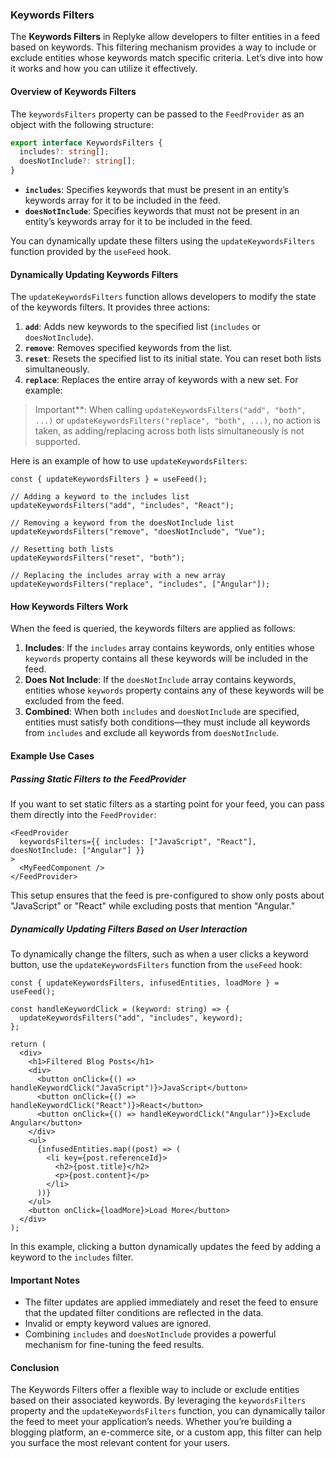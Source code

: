 
### Keywords Filters

The **Keywords Filters** in Replyke allow developers to filter entities in a feed based on keywords. This filtering mechanism provides a way to include or exclude entities whose keywords match specific criteria. Let’s dive into how it works and how you can utilize it effectively.

#### **Overview of Keywords Filters**

The `keywordsFilters` property can be passed to the `FeedProvider` as an object with the following structure:

```typescript
export interface KeywordsFilters {
  includes?: string[];
  doesNotInclude?: string[];
}

```

-   **`includes`**: Specifies keywords that must be present in an entity’s keywords array for it to be included in the feed.
-   **`doesNotInclude`**: Specifies keywords that must not be present in an entity’s keywords array for it to be included in the feed.

You can dynamically update these filters using the `updateKeywordsFilters` function provided by the `useFeed` hook.

#### **Dynamically Updating Keywords Filters**

The `updateKeywordsFilters` function allows developers to modify the state of the keywords filters. It provides three actions:

1.  **`add`**: Adds new keywords to the specified list (`includes` or `doesNotInclude`).
2.  **`remove`**: Removes specified keywords from the list.
3.  **`reset`**: Resets the specified list to its initial state. You can reset both lists simultaneously.
4. **`replace`**: Replaces the entire array of keywords with a new set. For example:

> Important**: When calling `updateKeywordsFilters("add", "both", ...)` or `updateKeywordsFilters("replace", "both", ...)`, no action is taken, as adding/replacing across both lists simultaneously is not supported.  


Here is an example of how to use `updateKeywordsFilters`:

```tsx
const { updateKeywordsFilters } = useFeed();

// Adding a keyword to the includes list
updateKeywordsFilters("add", "includes", "React");

// Removing a keyword from the doesNotInclude list
updateKeywordsFilters("remove", "doesNotInclude", "Vue");

// Resetting both lists
updateKeywordsFilters("reset", "both");

// Replacing the includes array with a new array
updateKeywordsFilters("replace", "includes", ["Angular"]); 

```

#### **How Keywords Filters Work**

When the feed is queried, the keywords filters are applied as follows:

1.  **Includes**: If the `includes` array contains keywords, only entities whose `keywords` property contains all these keywords will be included in the feed.
2.  **Does Not Include**: If the `doesNotInclude` array contains keywords, entities whose `keywords` property contains any of these keywords will be excluded from the feed.
3.  **Combined**: When both `includes` and `doesNotInclude` are specified, entities must satisfy both conditions—they must include all keywords from `includes` and exclude all keywords from `doesNotInclude`.

#### **Example Use Cases**

##### **Passing Static Filters to the FeedProvider**

If you want to set static filters as a starting point for your feed, you can pass them directly into the `FeedProvider`:

```tsx
<FeedProvider
  keywordsFilters={{ includes: ["JavaScript", "React"], doesNotInclude: ["Angular"] }}
>
  <MyFeedComponent />
</FeedProvider>

```

This setup ensures that the feed is pre-configured to show only posts about "JavaScript" or "React" while excluding posts that mention "Angular."

##### **Dynamically Updating Filters Based on User Interaction**

To dynamically change the filters, such as when a user clicks a keyword button, use the `updateKeywordsFilters` function from the `useFeed` hook:

```tsx
const { updateKeywordsFilters, infusedEntities, loadMore } = useFeed();

const handleKeywordClick = (keyword: string) => {
  updateKeywordsFilters("add", "includes", keyword);
};

return (
  <div>
    <h1>Filtered Blog Posts</h1>
    <div>
      <button onClick={() => handleKeywordClick("JavaScript")}>JavaScript</button>
      <button onClick={() => handleKeywordClick("React")}>React</button>
      <button onClick={() => handleKeywordClick("Angular")}>Exclude Angular</button>
    </div>
    <ul>
      {infusedEntities.map((post) => (
        <li key={post.referenceId}>
          <h2>{post.title}</h2>
          <p>{post.content}</p>
        </li>
      ))}
    </ul>
    <button onClick={loadMore}>Load More</button>
  </div>
);

```

In this example, clicking a button dynamically updates the feed by adding a keyword to the `includes` filter.

#### **Important Notes**

-   The filter updates are applied immediately and reset the feed to ensure that the updated filter conditions are reflected in the data.
-   Invalid or empty keyword values are ignored.
-   Combining `includes` and `doesNotInclude` provides a powerful mechanism for fine-tuning the feed results.

#### **Conclusion**

The Keywords Filters offer a flexible way to include or exclude entities based on their associated keywords. By leveraging the `keywordsFilters` property and the `updateKeywordsFilters` function, you can dynamically tailor the feed to meet your application’s needs. Whether you’re building a blogging platform, an e-commerce site, or a custom app, this filter can help you surface the most relevant content for your users.